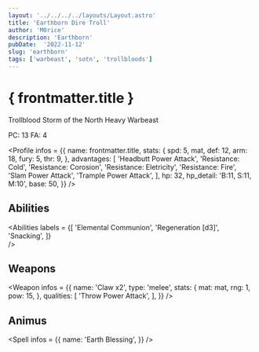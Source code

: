 ```yaml
---
layout: '../../../../layouts/Layout.astro'
title: 'Earthborn Dire Troll'
author: 'M0rice'
description: 'Earthborn'
pubDate:  '2022-11-12'
slug: 'earthborn'
tags: ['warbeast', 'sotn', 'trollbloods']
---
```



# { frontmatter.title }
Trollblood Storm of the North Heavy Warbeast

PC: 13
FA: 4

<Profile
    infos = {{
        name: frontmatter.title,
        stats: {
            spd: 5,
            mat,
            def: 12,
            arm: 18,
            fury: 5,
            thr: 9,
        },
        advantages: [
            'Headbutt Power Attack',
            'Resistance: Cold',
            'Resistance: Corosion',
            'Resistance: Eletricity',
            'Resistance: Fire',
            'Slam Power Attack',
            'Trample Power Attack',
        ],
        hp: 32,
        hp_detail: 'B:11, S:11, M:10',
        base: 50,
    }}
/>

## Abilities
<Abilities
    labels = {[
        'Elemental Communion',
        'Regeneration [d3]',
        'Snacking',
    ]}    
/>

## Weapons
<Weapon
    infos = {{
        name: 'Claw x2',
        type: 'melee',
        stats: {
            mat: mat,
            rng: 1,
            pow: 15,
        },
        qualities: [
            'Throw Power Attack',
        ],
    }}
/>

## Animus
<Spell
    infos = {{
        name: 'Earth Blessing',
    }}
/>